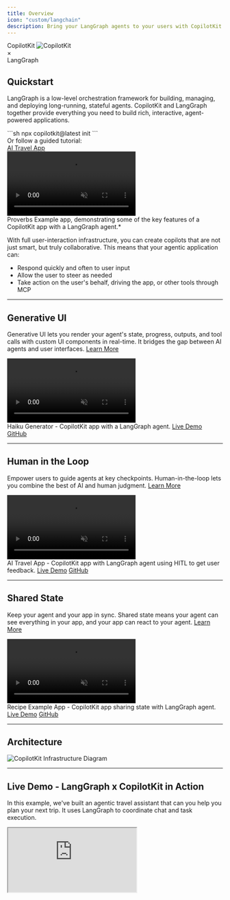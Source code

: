 ```yaml
---
title: Overview
icon: "custom/langchain"
description: Bring your LangGraph agents to your users with CopilotKit via AG-UI.
---
```



<div className="flex items-center justify-center gap-6 p-8 bg-gradient-to-r from-indigo-500 via-purple-500 to-indigo-600 rounded-2xl shadow-2xl mb-8">
  <div className="flex items-center gap-6">
    <div className="rounded-xl p-6 flex items-center gap-3">
      <span className="text-white font-[800] text-4xl">CopilotKit</span>
        <img
         src="https://cdn.copilotkit.ai/docs/copilotkit/icons/copilotkit.svg" 
         alt="CopilotKit" 
         className="h-16 w-auto object-contain text-white brightness-0 invert" 
       />
    </div>
    <div className="flex items-center justify-center w-16 h-16 rounded-full bg-white/30">
      <span className="text-white font-bold text-3xl">×</span>
    </div>
    <div className="rounded-xl p-6 flex items-center gap-3">
      <span className="text-white font-[800] text-4xl">LangGraph</span>
      <SiLangchain className="h-20 w-auto object-contain text-white" />
    </div>
  </div>
</div>

## Quickstart
LangGraph is a low-level orchestration framework for building, managing, and deploying long-running, stateful agents.  CopilotKit and LangGraph together provide everything you need to build rich, interactive, agent-powered applications. 

<div className="">
  <div>
  ```sh
  npx copilotkit@latest init
  ```
  </div>
  <div>
    Or follow a guided tutorial:
    <div>
      <a href="/coagents/tutorials/ai-travel-app" className="text-blue-600 dark:text-blue-400 hover:text-blue-800 dark:hover:text-blue-300 hover:font-bold transition-colors">AI Travel App</a>
    </div>
  </div>
</div>

<div className="p-0 rounded-lg shadow-[0_0_40px_10px_rgba(99,102,241,0.4)]">
  <video 
    src="https://cdn.copilotkit.ai/docs/copilotkit/videos/coagents/overview.mp4"
    className="rounded-lg w-full"
    controls
    autoPlay
    muted
    loop
    playsInline
  />
</div>

<Callout>
Proverbs Example app, demonstrating some of the key features of a CopilotKit app with a LangGraph agent.*
</Callout>

With full user-interaction infrastructure, you can create copilots that are not just smart, but truly collaborative.  This means that your agentic application can:
* Respond quickly and often to user input
* Allow the user to steer as needed
* Take action on the user's behalf, driving the app, or other tools through MCP

---

## Generative UI

Generative UI lets you render your agent's state, progress, outputs, and tool calls with custom UI components in real-time. It bridges the gap between AI agents and user interfaces. <a href="/coagents/generative-ui" className="text-blue-600 dark:text-blue-400 hover:text-blue-800 dark:hover:text-blue-300 hover:font-bold transition-colors">Learn More</a> 

<div className="p-0 rounded-2xl shadow-[0_0_40px_10px_rgba(200,200,200,0.4)]">
  <video 
    src="https://cdn.copilotkit.ai/docs/copilotkit/videos/coagents/haiku.mp4"
    className="rounded-2xl w-full"
    controls
    autoPlay
    muted
    loop
    playsInline
  />
</div>

<Callout>
  Haiku Generator - CopilotKit app with a LangGraph agent. 
  <a href="https://feature-viewer.copilotkit.ai/langgraph/feature/tool_based_generative_ui?sidebar=false" className="text-blue-600 dark:text-blue-400 hover:text-blue-800 dark:hover:text-blue-300 hover:font-bold transition-colors">Live Demo</a> 
  <a href="https://github.com/CopilotKit/CopilotKit/tree/main/examples/demo-viewer/agent/demo/langgraph_tool_based_generative_ui" className="text-gray-600 dark:text-gray-400 hover:text-gray-800 dark:hover:text-gray-300 hover:font-bold transition-colors">GitHub</a>
</Callout>


---

## Human in the Loop

Empower users to guide agents at key checkpoints. Human-in-the-loop lets you combine the best of AI and human judgment. <a href="/coagents/human-in-the-loop" className="text-blue-600 dark:text-blue-400 hover:text-blue-800 dark:hover:text-blue-300 hover:font-bold transition-colors">Learn More</a>

<div className="p-0 rounded-2xl shadow-[0_0_40px_10px_rgba(200,200,200,0.4)]">
  <video 
    src="https://cdn.copilotkit.ai/docs/copilotkit/images/coagents/human-in-the-loop-example.mp4"
    className="rounded-2xl w-full"
    controls
    autoPlay
    muted
    loop
    playsInline
  />
</div>

<Callout>
  AI Travel App - CopilotKit app with LangGraph agent using HITL to get user feedback. 
  <a href="https://examples-coagents-ai-travel-app.vercel.app/" className="text-blue-600 dark:text-blue-400 hover:text-blue-800 dark:hover:text-blue-300 hover:font-bold transition-colors">Live Demo</a> 
  <a href="https://github.com/CopilotKit/CopilotKit/tree/main/examples/demo-viewer/agent/demo/langgraph_human_in_the_loop" className="text-gray-600 dark:text-gray-400 hover:text-gray-800 dark:hover:text-gray-300 hover:font-bold transition-colors">GitHub</a>
</Callout>

---

## Shared State

Keep your agent and your app in sync. Shared state means your agent can see everything in your app, and your app can react to your agent. <a href="/coagents/shared-state" className="text-blue-600 dark:text-blue-400 hover:text-blue-800 dark:hover:text-blue-300 hover:font-bold transition-colors">Learn More</a>

<div className="p-0 rounded-2xl shadow-[0_0_40px_10px_rgba(200,200,200,0.4)]">
  <video 
    src="https://cdn.copilotkit.ai/docs/copilotkit/videos/coagents/shared-state.mp4"
    className="rounded-2xl w-full"
    controls
    autoPlay
    muted
    loop
    playsInline
  />
</div>

<Callout>
  Recipe Example App - CopilotKit app sharing state with LangGraph agent. 
  <a href="https://feature-viewer-langgraph.vercel.app/feature/shared_state" className="text-blue-600 dark:text-blue-400 hover:text-blue-800 dark:hover:text-blue-300 hover:font-bold transition-colors">Live Demo</a> 
  <a href="https://github.com/CopilotKit/CopilotKit/tree/main/examples/demo-viewer/agent/demo/langgraph_shared_state" className="text-gray-600 dark:text-gray-400 hover:text-gray-800 dark:hover:text-gray-300 hover:font-bold transition-colors">GitHub</a>
</Callout>

---

## Architecture

<div className="p-0 rounded-2xl shadow-[0_0_40px_10px_rgba(79,70,229,0.4)]">
  <img src="https://cdn.copilotkit.ai/docs/copilotkit/images/coagents/coagents-highlevel-overview.png" alt="CopilotKit Infrastructure Diagram" className="w-full rounded-2xl" />
</div>

---

## Live Demo - LangGraph x CopilotKit in Action

In this example, we've built an agentic travel assistant that can you help you plan your next trip. It uses LangGraph
to coordinate chat and task execution.

<div className="flex justify-center mb-10">
<iframe src="https://examples-coagents-ai-travel-app.vercel.app?copilotOpen=true" className="w-[800px] h-[600px] rounded-xl border" />
</div>

## Next Steps

<Cards className="gap-6 grid-cols-1 md:grid-cols-2">
  <Card
    className="p-6 rounded-xl text-base"
    title="Quickstart"
    description="Build your first agentic app with LangGraph in minutes."
    href="/coagents/quickstart/langgraph"
  />
  <Card 
    className="p-6 rounded-xl text-base"
    title="Feature Overview"
    description="Try the key features of CoAgents powered by CopilotKit & LangGraph."
    href="https://feature-viewer-langgraph.vercel.app/"
  />
  <Card 
    className="p-6 rounded-xl text-base"
    title="Travel Agent Tutorial"
    description="Step-by-step guide to building an agent-native travel app."
    href="/coagents/tutorials/ai-travel-app"
  />
</Cards>
